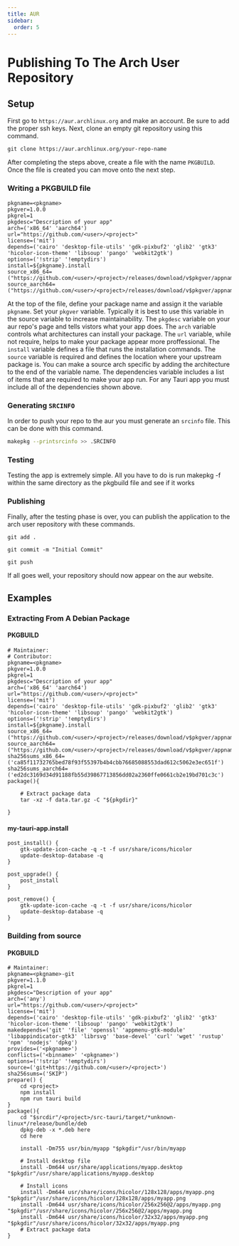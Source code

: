 ```yaml
---
title: AUR
sidebar:
  order: 5
---
```


# Publishing To The Arch User Repository

## Setup

First go to `https://aur.archlinux.org` and make an account. Be sure to add the proper ssh keys. Next, clone an empty git repository using this command.

```git clone https://aur.archlinux.org/your-repo-name```

After completing the steps above, create a file with the name `PKGBUILD`. Once the file is created you can move onto the next step.

### Writing a PKGBUILD file

```
pkgname=<pkgname>
pkgver=1.0.0
pkgrel=1
pkgdesc="Description of your app"
arch=('x86_64' 'aarch64')
url="https://github.com/<user>/<project>"
license=('mit')
depends=('cairo' 'desktop-file-utils' 'gdk-pixbuf2' 'glib2' 'gtk3' 'hicolor-icon-theme' 'libsoup' 'pango' 'webkit2gtk')
options=('!strip' '!emptydirs')
install=${pkgname}.install
source_x86_64=("https://github.com/<user>/<project>/releases/download/v$pkgver/appname_"$pkgver"_amd64.deb")
source_aarch64=("https://github.com/<user>/<project>/releases/download/v$pkgver/appname_"$pkgver"_arm64.deb")
```

At the top of the file, define your package name and assign it the variable `pkgname`. Set your `pkgver` variable. Typically it is best to use this variable in the source variable to increase maintainability. The `pkgdesc` variable on your aur repo's page and tells vistors what your app does. The `arch` variable controls what architectures can install your package. The `url` variable, while not require, helps to make your package appear more proffessional. The `install` variable defines a file that runs the installation commands. The `source` variable is required and defines the location where your upstream package is. You can make a source arch specific by adding the architecture to the end of the variable name. The dependencies variable includes a list of items that are required to make your app run. For any Tauri app you must include all of the dependencies shown above.

### Generating `SRCINFO`

In order to push your repo to the aur you must generate an `srcinfo` file. This can be done with this command.

```sh
makepkg --printsrcinfo >> .SRCINFO
```

### Testing

Testing the app is extremely simple. All you have to do is run makepkg -f within the same directory as the pkgbuild file and see if it works

### Publishing

Finally, after the testing phase is over, you can publish the application to the arch user repository with these commands.

```
git add .

git commit -m "Initial Commit"

git push
```

If all goes well, your repository should now appear on the aur website.

## Examples

### Extracting From A Debian Package

#### PKGBUILD

```
# Maintainer: 
# Contributor: 
pkgname=<pkgname>
pkgver=1.0.0
pkgrel=1
pkgdesc="Description of your app"
arch=('x86_64' 'aarch64')
url="https://github.com/<user>/<project>"
license=('mit')
depends=('cairo' 'desktop-file-utils' 'gdk-pixbuf2' 'glib2' 'gtk3' 'hicolor-icon-theme' 'libsoup' 'pango' 'webkit2gtk')
options=('!strip' '!emptydirs')
install=${pkgname}.install
source_x86_64=("https://github.com/<user>/<project>/releases/download/v$pkgver/appname_"$pkgver"_amd64.deb")
source_aarch64=("https://github.com/<user>/<project>/releases/download/v$pkgver/appname_"$pkgver"_arm64.deb")
sha256sums_x86_64=('ca85f11732765bed78f93f55397b4b4cbb76685088553dad612c5062e3ec651f')
sha256sums_aarch64=('ed2dc3169d34d91188fb55d39867713856dd02a2360ffe0661cb2e19bd701c3c')
package(){

	# Extract package data
	tar -xz -f data.tar.gz -C "${pkgdir}"

}

```

#### my-tauri-app.install

```
post_install() {
	gtk-update-icon-cache -q -t -f usr/share/icons/hicolor
	update-desktop-database -q
}

post_upgrade() {
	post_install
}

post_remove() {
	gtk-update-icon-cache -q -t -f usr/share/icons/hicolor
	update-desktop-database -q
}

```

### Building from source

#### PKGBUILD

```
# Maintainer: 
pkgname=<pkgname>-git
pkgver=1.1.0
pkgrel=1
pkgdesc="Description of your app"
arch=('any')
url="https://github.com/<user>/<project>"
license=('mit')
depends=('cairo' 'desktop-file-utils' 'gdk-pixbuf2' 'glib2' 'gtk3' 'hicolor-icon-theme' 'libsoup' 'pango' 'webkit2gtk')
makedepends=('git' 'file' 'openssl' 'appmenu-gtk-module' 'libappindicator-gtk3' 'librsvg' 'base-devel' 'curl' 'wget' 'rustup' 'npm' 'nodejs' 'dpkg')
provides=('<pkgname>')
conflicts=('<binname>' '<pkgname>')
options=('!strip' '!emptydirs')
source=('git+https://github.com/<user>/<project>')
sha256sums=('SKIP')
prepare() {
	cd <project>
	npm install
	npm run tauri build
}
package(){
	cd "$srcdir"/<project>/src-tauri/target/*unknown-linux*/release/bundle/deb
	dpkg-deb -x *.deb here
	cd here

	install -Dm755 usr/bin/myapp "$pkgdir"/usr/bin/myapp

    # Install desktop file
    install -Dm644 usr/share/applications/myapp.desktop "$pkgdir"/usr/share/applications/myapp.desktop

    # Install icons
    install -Dm644 usr/share/icons/hicolor/128x128/apps/myapp.png "$pkgdir"/usr/share/icons/hicolor/128x128/apps/myapp.png
    install -Dm644 usr/share/icons/hicolor/256x256@2/apps/myapp.png "$pkgdir"/usr/share/icons/hicolor/256x256@2/apps/myapp.png
    install -Dm644 usr/share/icons/hicolor/32x32/apps/myapp.png "$pkgdir"/usr/share/icons/hicolor/32x32/apps/myapp.png
	# Extract package data
}
```

[`async_runtime::spawn`]: https://docs.rs/tauri/2.0.0-beta/tauri/async_runtime/fn.spawn.html
[`serde::serialize`]: https://docs.serde.rs/serde/trait.Serialize.html
[`serde::deserialize`]: https://docs.serde.rs/serde/trait.Deserialize.html
[`thiserror`]: https://github.com/dtolnay/thiserror
[`result`]: https://doc.rust-lang.org/std/result/index.html

